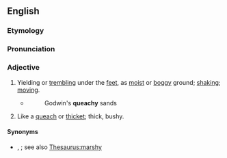 ==English==

===Etymology===
{{suffix|en|queach|y}}

===Pronunciation===
{{rfp|en}}
{{rfap|en}}

===Adjective===
{{en-adj}}

# Yielding or [[trembling]] under the [[feet]], as [[moist]] or [[boggy]] ground; [[shaking]]; [[moving]].
#: {{ux|en|the '''queachy''' fens}}
#* {{rfdatek|en|Drayton}}
#*: Godwin's '''queachy''' sands
# {{lb|en|obsolete}} Like a [[queach]] or [[thicket]]; thick, bushy.<!--according to old Webster 1913, referring to even earlier Cockeram dictionary-->

====Synonyms====
* {{sense|yielding or trembling under the feet}} {{l|en|poachy}}, {{l|en|swampy}}; see also [[Thesaurus:marshy]]